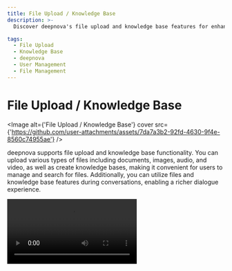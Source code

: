 ```yaml
---
title: File Upload / Knowledge Base
description: >-
  Discover deepnova's file upload and knowledge base features for enhanced user experience.

tags:
  - File Upload
  - Knowledge Base
  - deepnova
  - User Management
  - File Management
---
```


# File Upload / Knowledge Base

<Image alt={'File Upload / Knowledge Base'} cover src={'https://github.com/user-attachments/assets/7da7a3b2-92fd-4630-9f4e-8560c74955ae'} />

deepnova supports file upload and knowledge base functionality. You can upload various types of files including documents, images, audio, and video, as well as create knowledge bases, making it convenient for users to manage and search for files. Additionally, you can utilize files and knowledge base features during conversations, enabling a richer dialogue experience.

<Video src="https://github.com/user-attachments/assets/faa8cf67-e743-4590-8bf6-ebf6ccc34175" />

<Callout type={'tip'}>
  Learn more on [📘 deepnova Knowledge Base Launch — From Now On, Every Step
  Counts](https://lobehub.com/blog/knowledge-base)
</Callout>
